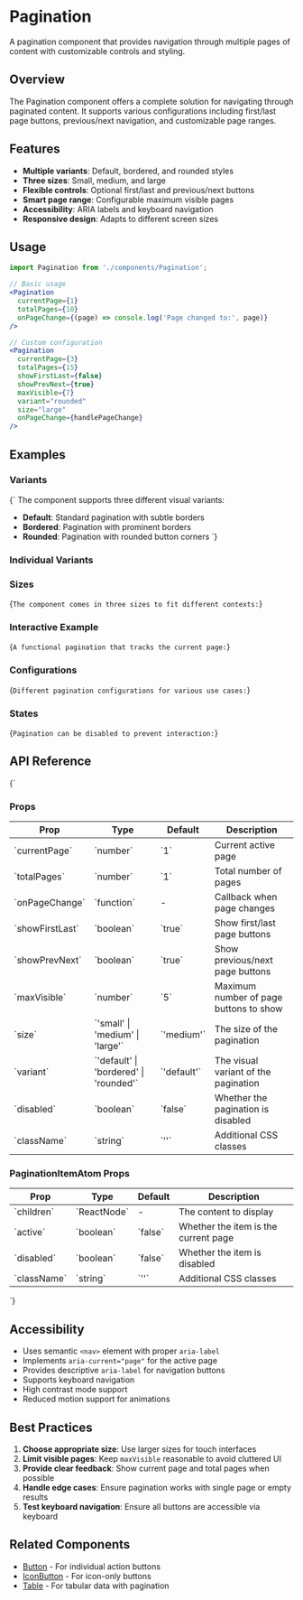 
<Meta of={PaginationStories} />

# Pagination

A pagination component that provides navigation through multiple pages of content with customizable controls and styling.

## Overview

The Pagination component offers a complete solution for navigating through paginated content. It supports various configurations including first/last page buttons, previous/next navigation, and customizable page ranges.

## Features

- **Multiple variants**: Default, bordered, and rounded styles
- **Three sizes**: Small, medium, and large
- **Flexible controls**: Optional first/last and previous/next buttons
- **Smart page range**: Configurable maximum visible pages
- **Accessibility**: ARIA labels and keyboard navigation
- **Responsive design**: Adapts to different screen sizes

## Usage

```jsx
import Pagination from './components/Pagination';

// Basic usage
<Pagination 
  currentPage={1}
  totalPages={10}
  onPageChange={(page) => console.log('Page changed to:', page)}
/>

// Custom configuration
<Pagination 
  currentPage={3}
  totalPages={15}
  showFirstLast={false}
  showPrevNext={true}
  maxVisible={7}
  variant="rounded"
  size="large"
  onPageChange={handlePageChange}
/>
```

## Examples

### Variants

<Markdown>{`
The component supports three different visual variants:

- **Default**: Standard pagination with subtle borders
- **Bordered**: Pagination with prominent borders
- **Rounded**: Pagination with rounded button corners
`}</Markdown>

<Canvas>
  <Story of={PaginationStories.AllVariants} />
</Canvas>

### Individual Variants

<Canvas>
  <Story of={PaginationStories.Bordered} />
</Canvas>

<Canvas>
  <Story of={PaginationStories.Rounded} />
</Canvas>

### Sizes

<Markdown>{`
The component comes in three sizes to fit different contexts:
`}</Markdown>

<Canvas>
  <Story of={PaginationStories.AllSizes} />
</Canvas>

<Canvas>
  <Story of={PaginationStories.Small} />
</Canvas>

<Canvas>
  <Story of={PaginationStories.Large} />
</Canvas>

### Interactive Example

<Markdown>{`
A functional pagination that tracks the current page:
`}</Markdown>

<Canvas>
  <Story of={PaginationStories.Interactive} />
</Canvas>

### Configurations

<Markdown>{`
Different pagination configurations for various use cases:
`}</Markdown>

<Canvas>
  <Story of={PaginationStories.NoFirstLast} />
</Canvas>

<Canvas>
  <Story of={PaginationStories.NoPrevNext} />
</Canvas>

<Canvas>
  <Story of={PaginationStories.Minimal} />
</Canvas>

### States

<Markdown>{`
Pagination can be disabled to prevent interaction:
`}</Markdown>

<Canvas>
  <Story of={PaginationStories.Disabled} />
</Canvas>

## API Reference

<Markdown>{`
### Props

| Prop | Type | Default | Description |
|------|------|---------|-------------|
| \`currentPage\` | \`number\` | \`1\` | Current active page |
| \`totalPages\` | \`number\` | \`1\` | Total number of pages |
| \`onPageChange\` | \`function\` | - | Callback when page changes |
| \`showFirstLast\` | \`boolean\` | \`true\` | Show first/last page buttons |
| \`showPrevNext\` | \`boolean\` | \`true\` | Show previous/next page buttons |
| \`maxVisible\` | \`number\` | \`5\` | Maximum number of page buttons to show |
| \`size\` | \`'small' \| 'medium' \| 'large'\` | \`'medium'\` | The size of the pagination |
| \`variant\` | \`'default' \| 'bordered' \| 'rounded'\` | \`'default'\` | The visual variant of the pagination |
| \`disabled\` | \`boolean\` | \`false\` | Whether the pagination is disabled |
| \`className\` | \`string\` | \`''\` | Additional CSS classes |

### PaginationItemAtom Props

| Prop | Type | Default | Description |
|------|------|---------|-------------|
| \`children\` | \`ReactNode\` | - | The content to display |
| \`active\` | \`boolean\` | \`false\` | Whether the item is the current page |
| \`disabled\` | \`boolean\` | \`false\` | Whether the item is disabled |
| \`className\` | \`string\` | \`''\` | Additional CSS classes |
`}</Markdown>

## Accessibility

- Uses semantic `<nav>` element with proper `aria-label`
- Implements `aria-current="page"` for the active page
- Provides descriptive `aria-label` for navigation buttons
- Supports keyboard navigation
- High contrast mode support
- Reduced motion support for animations

## Best Practices

1. **Choose appropriate size**: Use larger sizes for touch interfaces
2. **Limit visible pages**: Keep `maxVisible` reasonable to avoid cluttered UI
3. **Provide clear feedback**: Show current page and total pages when possible
4. **Handle edge cases**: Ensure pagination works with single page or empty results
5. **Test keyboard navigation**: Ensure all buttons are accessible via keyboard

## Related Components

- [Button](./Button.mdx) - For individual action buttons
- [IconButton](./IconButton.mdx) - For icon-only buttons
- [Table](./Table.mdx) - For tabular data with pagination
